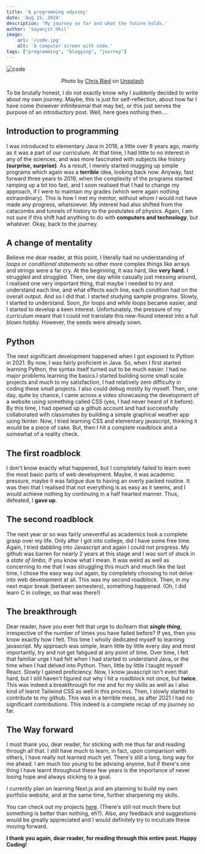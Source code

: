 ```yaml
---
title: 'A programming odyssey'
date: 'Aug 15, 2024'
description: 'My journey so far and what the future holds.'
author: 'Sayanjit Ukil'
image:
    url: '/code.jpg'
    alt: 'A computer screen with code.'
tags: ["programming", "blogging", "journey"]
---
```


![code](/code.jpg)

<div class="mb-2" align="center">
Photo by <a href="https://unsplash.com/@cdr6934?utm_content=creditCopyText&utm_medium=referral&utm_source=unsplash">Chris Ried</a> on <a href="https://unsplash.com/photos/a-computer-screen-with-a-bunch-of-code-on-it-ieic5Tq8YMk?utm_content=creditCopyText&utm_medium=referral&utm_source=unsplash">Unsplash</a>
</div>

To be brutally honest, I do not exactly know why I suddenly decided to write about my own journey. Maybe, this is just for self-reflection, about how far I have come (however infinitesimal that may be), or this just serves the purpose of an introductory post. Well, here goes nothing then....

## Introduction to programming

I was introduced to elementary Java in 2016, a little over 8 years ago, mainly as it was a part of our curriculum. At that time, I had little to no interest in any of the sciences, and was more fascinated with subjects like history **(surprise, surprise)**. As a result, I merely started mugging up simple programs which again was a **terrible** idea, looking back now. Anyway, fast forward three years to 2019, when the complexity of the programs started ramping up a bit too fast, and I soon realised that I had to change my approach, if I were to maintain my grades (which were again nothing extraordinary). This is how I met my mentor, without whom I would not have made any progress, whatsoever. My interest had also shifted from the catacombs and tunnels of history to the postulates of physics. Again, I am not sure if this shift had anything to do with **computers and technology**, but whatever. Okay, back to the journey.

## A change of mentality

Believe me dear reader, at this point, I literally had no understanding of *loops* or *conditional statements* so other more complex things like arrays and strings were a far cry. At the beginning, it was hard, like **very hard**. I struggled and struggled. Then, one day while casually just messing around, I realised one very important thing, that maybe I needed to try and understand each line, and what effects each line, each condition had on the overall output. And so I did that. I started studying sample programs. Slowly, I started to understand. Soon, *for loops* and *while loops* became easier, and I started to develop a keen interest. Unfortunately, the pressure of my curriculum meant that I could not translate this new-found interest into a full blown hobby. However, the seeds were already sown.

## Python

The next significant development happened when I got exposed to Python in 2021. By now, I was fairly proficient in Java. So, when I first started learning Python, the syntax itself turned out to be much easier. I had no major problems learning the basics.I started building some small scale projects and much to my satisfaction, I had relatively zero difficulty in coding these small projects. I also could debug mostly by myself. Then, one day, quite by chance, I came across a video showcasing the development of a website using something called CSS (yes, I had never heard of it before). By this time, I had opened up a github account and had successfully collaborated with classmates by building a simple graphical weather app using tkinter. Now, I tried learning CSS and elementary javascript, thinking it would be a piece of cake. But, then I hit a complete roadblock and a somewhat of a reality check.

## The first roadblock

I don't know exactly what happened, but I completely failed to learn even the most basic parts of web development. Maybe, it was academic pressure, maybe it was fatigue due to having an overly packed routine. It was then that I realised that not everything is as easy as it seems, and I would achieve nothing by continuing in a half hearted manner. Thus, defeated, I **gave up**.

## The second roadblock

The next year or so was fairly uneventful as academics took a complete grasp over my life. Only after I got into college, did I have some free time. Again, I tried dabbling into Javascript and again I could not progress. My github was barren for nearly 2 years at this stage and I was sort of stuck in a *state of limbo*, if you know what I mean. It was weird as well as concerning to me that I was struggling this much and much like the last time, I chose the easy way out again, by completely choosing to not delve into web development at all. This was my second roadblock. Then, in my next major break (between semesters), something happened. (Oh, I did learn C in college, so that was there!)

## The breakthrough

Dear reader, have you ever felt that urge to do/learn that ***single thing***, irrespective of the number of times you have failed before? If yes, then you know exactly how I felt. This time I wholly dedicated myself to learning javascript. My approach was simple, learn little by little every day and most importantly, try and not get fatigued at any point of time. Over time, I felt that familiar urge I had felt when I had started to understand Java, or the time when I had delved into Python. Then, little by little I taught myself React. Slowly I gained proficiency. Now, I know javascript isn't even that hard, but I still haven't figured out why I hit a roadblock not once, but **twice**. This was indeed a breakthrough for me and for my skills as well as I also kind of learnt Tailwind CSS as well in this process. Then, I slowly started to contribute to my github. This was in a terrible mess, as after 2021 I had no significant contributions. This indeed is a complete recap of my journey so far.

## The Way forward

I must thank you, dear reader, for sticking with me thus far and reading through all that. I still have much to learn, in fact, upon comparison with others, I have really not learned much yet. There's still a long, long way for me ahead. I am much too young to be advising anyone, but if there's one thing I have learnt throughout these few years is the importance of never losing hope and always sticking to a goal.

I currently plan on learning Next.js and am planning to build my own portfolio website, and at the same time, further sharpening my skills.

You can check out my projects [here](https://github.com/sayanjit082805). (There's still not much there but something is better than nothing, eh?). Also, any feedback and suggestions would be greatly appreciated and I would definitely try to inculcate these moving forward.

**I thank you again, dear reader, for reading through this entire post. Happy Coding!**